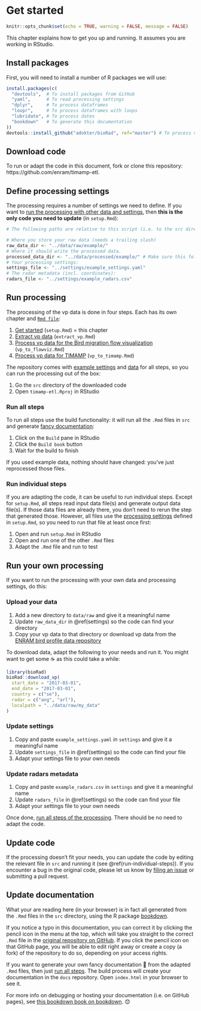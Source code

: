 # Get started {#setup}

```r
knitr::opts_chunk$set(echo = TRUE, warning = FALSE, message = FALSE)
```

This chapter explains how to get you up and running. It assumes you are working in RStudio.

## Install packages

First, you will need to install a number of R packages we will use:

```r
install.packages(c(
  "devtools",  # To install packages from GitHub
  "yaml",      # To read processing settings
  "dplyr",     # To process dataframes
  "loopr",     # To process dataframes with loops
  "lubridate", # To process dates
  "bookdown"   # To generate this documentation
))
devtools::install_github("adokter/bioRad", ref="master") # To process vp data
```

## Download code

To run or adapt the code in this document, fork or clone this repository: https://github.com/enram/timamp-etl.

## Define processing settings {#settings}

The processing requires a number of settings we need to define. If you want to [run the processing with other data and settings](#own-processing), then **this is the only code you need to update** (in `setup.Rmd`):

```r
# The following paths are relative to this script (i.e. to the src directory)

# Where you store your raw data (needs a trailing slash)
raw_data_dir <- "../data/raw/example/"
# Where it should write the processed data.
processed_data_dir <- "../data/processed/example/" # Make sure this folder exists!
# Your processing settings:
settings_file <- "../settings/example_settings.yaml"
# The radar metadata (incl. coordinates):
radars_file <- "../settings/example_radars.csv"
```

## Run processing

The processing of the vp data is done in four steps. Each has its own chapter and [`Rmd file`](https://github.com/enram/timamp-etl/tree/master/src):

1. [Get started](setup.html) (`setup.Rmd`) = this chapter
3. [Extract vp data](extract-vp.html) (`extract_vp.Rmd`)
4. [Process vp data for the Bird migration flow visualization](vp-to-flowviz.html) (`vp_to_flowviz.Rmd`)
5. [Process vp data for TIMAMP](vp-to-timamp.html) (`vp_to_timamp.Rmd`)

The repository comes with [example settings](https://github.com/enram/timamp-etl/tree/master/settings) and [data](https://github.com/enram/timamp-etl/tree/master/data) for all steps, so you can run the processing out of the box:

1. Go the `src` directory of the downloaded code
2. Open `timamp-etl.Rproj` in RStudio

### Run all steps

To run all steps use the build functionality: it will run all the `.Rmd` files in `src` and generate [fancy documentation](#update-documentation):

1. Click on the `Build` pane in RStudio
2. Click the `Build book` button
3. Wait for the build to finish

If you used example data, nothing should have changed: you've just reprocessed those files.

### Run individual steps

If you are adapting the code, it can be useful to run individual steps. Except for `setup.Rmd`, all steps read input data file(s) and generate output data file(s). If those data files are already there, you don't need to rerun the step that generated those. However, all files use the [processing settings](#settings) defined in `setup.Rmd`, so you need to run that file at least once first:

1. Open and run `setup.Rmd` in RStudio
2. Open and run one of the other `.Rmd` files
3. Adapt the `.Rmd` file and run to test

## Run your own processing {#own-processing}

If you want to run the processing with your own data and processing settings, do this:

### Upload your data

1. Add a new directory to `data/raw` and give it a meaningful name
2. Update `raw_data_dir` in \@ref(settings) so the code can find your directory
2. Copy your vp data to that directory or download vp data from the [ENRAM bird profile data repository](http://enram.github.io/data-repository)

To download data, adapt the following to your needs and run it. You might want to get some ☕ as this could take a while:

```r
library(bioRad)
bioRad::download_vp(
  start_date = "2017-03-01",
  end_date = "2017-03-01",
  country = c("se"),
  radar = c("ang", "arl"),
  localpath = "../data/raw/my_data"
)
```

### Update settings

1. Copy and paste `example_settings.yaml` in `settings` and give it a meaningful name
2. Update `settings_file` in \@ref(settings) so the code can find your file
3. Adapt your settings file to your own needs

### Update radars metadata

1. Copy and paste `example_radars.csv` in `settings` and give it a meaningful name
2. Update `radars_file` in \@ref(settings) so the code can find your file
3. Adapt your settings file to your own needs

Once done, [run all steps of the processing](#run-all-steps). There should be no need to adapt the code.

## Update code

If the processing doesn't fit your needs, you can update the code by editing the relevant file in `src` and running it (see \@ref(run-individual-steps)). If you encounter a bug in the original code, please let us know by [filing an issue](https://github.com/enram/timamp-etl/issues/new) or submitting a pull request.

## Update documentation

What your are reading here (in your browser) is in fact all generated from the `.Rmd` files in the `src` directory, using the R package [bookdown](https://bookdown.org/yihui/bookdown/).

If you notice a typo in this documentation, you can correct it by clicking the pencil icon in the menu at the top, which will take you straight to the correct `.Rmd` file in the [original repository on GitHub](https://github.com/enram/timamp-etl). If you click the pencil icon on that GitHub page, you will be able to edit right away or create a copy (a fork) of the repository to do so, depending on your access rights.

If you want to generate your own fancy documentation 📕 from the adapted `.Rmd` files, then just [run all steps](#run-all-steps). The build process will create your documentation in the `docs` repository. Open `index.html` in your browser to see it.

For more info on debugging or hosting your documentation (i.e. on GitHub pages), see [this bookdown book on bookdown](https://bookdown.org/yihui/bookdown/). 😊
